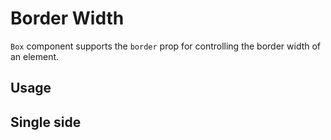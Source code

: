 
# Border Width

`Box` component supports the `border` prop for controlling the border width of an element.

<Scale hidePixels values={tokens.borderWidth} />

## Usage

<ax-demo name="border-width/usage" />

## Single side

<ax-demo name="border-width/single-usage" />

